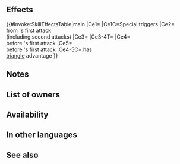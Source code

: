 {{Special
|tagid=SID_角逐
|intID=4869
|exclusive=0
|canUseWeapon={{WeaponList|Missile,Melee}}
|canUseMove={{MoveList|All}}
|cost=500
|cooldown=5
|effect=When Special triggers, boosts damage by X% of the greater of unit's or foe's Atk (if unit has weapon-triangle advantage, X = 80; otherwise, X = 70).<br><br>Reduces damage from foe's first attack by 40% ("first attack" normally means only the first strike; for effects that grant "unit attacks twice," it means the first and second strikes) and inflicts Special cooldown charge -1 on foe per attack during combat (only highest value applied; does not stack), and also, if unit has weapon-triangle advantage, grants Special cooldown count-2 to unit and inflicts Special cooldown count+2 on foe before unit's first attack during combat (cannot exceed foe's maximum Special cooldown).
|required=Dragon Fang
|properties=offensive_special,random_owner
}}
==Effects==
{{#invoke:SkillEffectsTable|main
|Ce1={{Eft|Damage Boost|(80% if {{Tgt|Unit}} has<br>[[Weapon-triangle|triangle]] advantage;<br>else 70%) of the greater<br>of {{Tgt|Unit}}'s Atk '''or'''<br>{{Tgt|Foe}}'s Atk}}
|Ce1C=Special triggers
|Ce2={{Eft|Damage Reduction|40%}}<br>from {{Tgt|Foe}}'s first attack<br>(including second attacks)
|Ce3={{Eft|Guard}}
|Ce3-4T={{Tgt|Foe}}
|Ce4={{Eft|Increase Cooldown|2}}<br>before {{Tgt|Unit}}'s first attack
|Ce5={{Eft|Reduce Cooldown|2}}<br>before {{Tgt|Unit}}'s first attack
|Ce4-5C={{Tgt|Unit}} has<br>[[Weapon-triangle|triangle]] advantage
}}
==Notes==
{{AtkDamageBoost}}
{{DamagePercentageReduction}}
{{CooldownChargeMinus}}
{{CombatCooldownCount|-2}}
{{CombatCooldownCount|+2}}
==List of owners==
{{Skill Hero List}}
==Availability==
{{PassiveFocusList}}
{{PassiveDistributionList}}
{{PassiveCombatManualList}}
==In other languages==
{{OtherLanguages
|japanese=角逐
|german=
|spanishEU=
|spanishLA=
|french=
|italian=
|chineseTW=
|portuguese=
}}
==See also==
{{See also skills|cond=(Description LIKE '%inflicts Special cooldown count+%before unit_s first attack%' OR SCategory='special' AND Description LIKE '%boosts damage%of the greater of%') AND Exclusive='1'}}
{{Specials Navbox}}